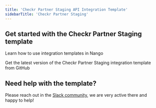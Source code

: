 ```yaml
---
title: 'Checkr Partner Staging API Integration Template'
sidebarTitle: 'Checkr Partner Staging'
---
```


## Get started with the Checkr Partner Staging template

<Card title="How to use integration templates"
      href="/understand/concepts/templates"
      icon="book-open">
    Learn how to use integration templates in Nango
</Card>

<Card title="Get the Checkr Partner Staging template"
      href="https://github.com/NangoHQ/integration-templates/tree/main/integrations/checkr-partner-staging"
      icon="github">
    Get the latest version of the Checkr Partner Staging integration template from GitHub
</Card>

## Need help with the template?
Please reach out in the [Slack community](https://nango.dev/slack), we are very active there and happy to help!
